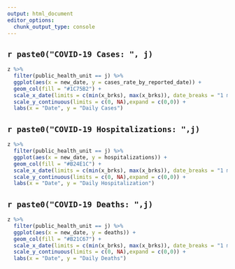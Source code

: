 ```yaml
---
output: html_document
editor_options: 
  chunk_output_type: console
---
```

## `r paste0("COVID-19 Cases: ", j)`
```r
z %>% 
  filter(public_health_unit == j) %>% 
  ggplot(aes(x = new_date, y = cases_rate_by_reported_date)) +
  geom_col(fill = "#1C75B2") +
  scale_x_date(limits = c(min(x_brks), max(x_brks)), date_breaks = "1 month", date_labels = "%B, %Y") +
  scale_y_continuous(limits = c(0, NA),expand = c(0,0)) +
  labs(x = "Date", y = "Daily Cases")
```

## `r paste0("COVID-19 Hospitalizations: ",j)`
```r
z %>% 
  filter(public_health_unit == j) %>% 
  ggplot(aes(x = new_date, y = hospitalizations)) +
  geom_col(fill = "#B24E1C") +
  scale_x_date(limits = c(min(x_brks), max(x_brks)), date_breaks = "1 month", date_labels = "%B, %Y") +
  scale_y_continuous(limits = c(0, NA),expand = c(0,0)) +
  labs(x = "Date", y = "Daily Hospitalization")
```

## `r paste0("COVID-19 Deaths: ",j)`
```r
z %>% 
  filter(public_health_unit == j) %>% 
  ggplot(aes(x = new_date, y = deaths)) +
  geom_col(fill = "#B21C67") +
  scale_x_date(limits = c(min(x_brks), max(x_brks)), date_breaks = "1 month", date_labels = "%B, %Y") +
  scale_y_continuous(limits = c(0, NA),expand = c(0,0)) +
  labs(x = "Date", y = "Daily Deaths")
```

\n
